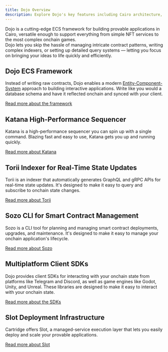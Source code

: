 ```yaml
---
title: Dojo Overview
description: Explore Dojo's key features including Cairo architecture, Katana sequencer, Torii indexer, Sozo CLI, client libraries, and deployment options.
---
```



<Dojo />

<p className="text-xl">
    Dojo is a cutting-edge ECS framework for building provable applications in Cairo,
    versatile enough to support everything from simple NFT services to the most complex onchain games.
    <br />
    Dojo lets you skip the hassle of managing intricate contract patterns, writing complex indexers, or setting up detailed query systems —
    letting you focus on bringing your ideas to life quickly and efficiently.
</p>


## Dojo ECS Framework

Instead of writing raw contracts, Dojo enables a modern [Entity-Component-System](https://github.com/SanderMertens/ecs-faq) approach to building interactive applications.
Write like you would a database schema and have it reflected onchain and synced with your client.

[Read more about the framework](/framework)

## Katana High-Performance Sequencer

Katana is a high-performance sequencer you can spin up with a single command.
Blazing fast and easy to use, Katana gets you up and running quickly.

[Read more about Katana](/toolchain/katana)

## Torii Indexer for Real-Time State Updates

Torii is an indexer that automatically generates GraphQL and gRPC APIs for real-time state updates.
It's designed to make it easy to query and subscribe to onchain state changes.

[Read more about Torii](/toolchain/torii)

## Sozo CLI for Smart Contract Management

Sozo is a CLI tool for planning and managing smart contract deployments, upgrades, and maintenance.
It's designed to make it easy to manage your onchain application's lifecycle.

[Read more about Sozo](/toolchain/sozo)

## Multiplatform Client SDKs

Dojo provides client SDKs for interacting with your onchain state from platforms like Telegram and Discord, as well as game engines like Godot, Unity, and Unreal.
These libraries are designed to make it easy to interact with your onchain state.

[Read more about the SDKs](/client/sdk)

## Slot Deployment Infrastructure

Cartridge offers Slot, a managed-service execution layer that lets you easily deploy and scale your provable applications.

[Read more about Slot](https://github.com/cartridge-gg/slot)

<div className="grid grid-cols-2 gap-8">
    <LinkCard
        title="Installation Guide"
        description="Get started in minutes."
        link="/installation"
    />
    <LinkCard
        title="Explore Dojo"
        description="Learn about the framework."
        link="/framework"
    />
</div>
